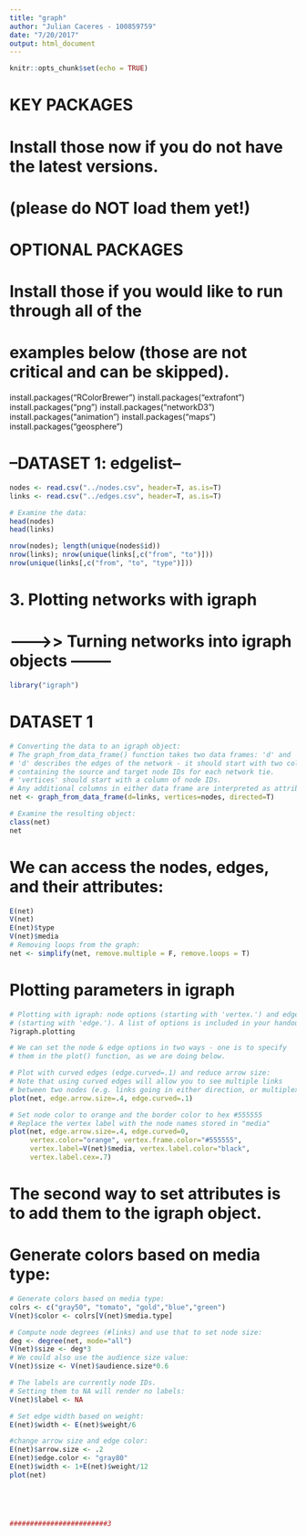 ```yaml
---
title: "graph"
author: "Julian Caceres - 100859759"
date: "7/20/2017"
output: html_document
---
```


```r
knitr::opts_chunk$set(echo = TRUE)
```
# KEY PACKAGES
# Install those now if you do not have the latest versions. 
# (please do NOT load them yet!)


# OPTIONAL PACKAGES
# Install those if you  would like to run through all of the
# examples below (those are not critical and can be skipped).

install.packages("RColorBrewer")
install.packages("extrafont")
install.packages("png")
install.packages("networkD3")
install.packages("animation")
install.packages("maps")
install.packages("geosphere")
 

# --DATASET 1: edgelist--
```r
nodes <- read.csv("../nodes.csv", header=T, as.is=T)
links <- read.csv("../edges.csv", header=T, as.is=T)
```
```r
# Examine the data:
head(nodes)
head(links)

nrow(nodes); length(unique(nodes$id))
nrow(links); nrow(unique(links[,c("from", "to")]))
nrow(unique(links[,c("from", "to", "type")]))
```

# 3. Plotting networks with igraph 

  
#  ------->> Turning networks into igraph objects  --------
```r
library("igraph")
```

# DATASET 1 
```r

# Converting the data to an igraph object:
# The graph_from_data_frame() function takes two data frames: 'd' and 'vertices'.
# 'd' describes the edges of the network - it should start with two columns 
# containing the source and target node IDs for each network tie.
# 'vertices' should start with a column of node IDs.
# Any additional columns in either data frame are interpreted as attributes.
net <- graph_from_data_frame(d=links, vertices=nodes, directed=T) 

# Examine the resulting object:
class(net)
net 

```
# We can access the nodes, edges, and their attributes:
```r
E(net)
V(net)
E(net)$type
V(net)$media
# Removing loops from the graph:
net <- simplify(net, remove.multiple = F, remove.loops = T) 


```

# Plotting parameters in igraph

```r
# Plotting with igraph: node options (starting with 'vertex.') and edge options
# (starting with 'edge.'). A list of options is included in your handout.
?igraph.plotting
```

```r
# We can set the node & edge options in two ways - one is to specify
# them in the plot() function, as we are doing below.

# Plot with curved edges (edge.curved=.1) and reduce arrow size:
# Note that using curved edges will allow you to see multiple links
# between two nodes (e.g. links going in either direction, or multiplex links)
plot(net, edge.arrow.size=.4, edge.curved=.1)
```
```r
# Set node color to orange and the border color to hex #555555
# Replace the vertex label with the node names stored in "media"
plot(net, edge.arrow.size=.4, edge.curved=0,
     vertex.color="orange", vertex.frame.color="#555555",
     vertex.label=V(net)$media, vertex.label.color="black",
     vertex.label.cex=.7) 
```
# The second way to set attributes is to add them to the igraph object.

# Generate colors based on media type:
```r
# Generate colors based on media type:
colrs <- c("gray50", "tomato", "gold","blue","green")
V(net)$color <- colrs[V(net)$media.type]

# Compute node degrees (#links) and use that to set node size:
deg <- degree(net, mode="all")
V(net)$size <- deg*3
# We could also use the audience size value:
V(net)$size <- V(net)$audience.size*0.6

# The labels are currently node IDs.
# Setting them to NA will render no labels:
V(net)$label <- NA

# Set edge width based on weight:
E(net)$width <- E(net)$weight/6

#change arrow size and edge color:
E(net)$arrow.size <- .2
E(net)$edge.color <- "gray80"
E(net)$width <- 1+E(net)$weight/12
plot(net) 





########################3


  
  
  



```
